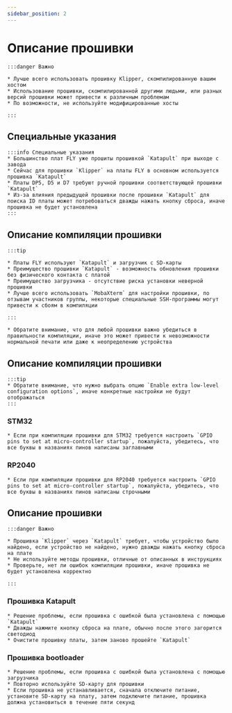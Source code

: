 ```yaml
---
sidebar_position: 2
---
```





# Описание прошивки

    :::danger Важно

    * Лучше всего использовать прошивку Klipper, скомпилированную вашим хостом
    * Использование прошивки, скомпилированной другими людьми, или разных версий прошивки может привести к различным проблемам
    * По возможности, не используйте модифицированные хосты

    :::

## Специальные указания

    :::info Специальные указания
    * Большинство плат FLY уже прошиты прошивкой `Katapult` при выходе с завода
    * Сейчас для прошивки `Klipper` на платы FLY в основном используется прошивка `Katapult`
    * Платы DP5, D5 и D7 требуют ручной прошивки соответствующей прошивки `Katapult`
    * Из-за влияния предыдущей прошивки после прошивки `Katapult` для поиска ID платы может потребоваться дважды нажать кнопку сброса, иначе прошивка не будет установлена
    :::

## Описание компиляции прошивки

    :::tip

    * Платы FLY используют `Katapult` и загрузчик с SD-карты
    * Преимущество прошивки `Katapult` - возможность обновления прошивки без физического контакта с платой
    * Преимущество загрузчика - отсутствие риска установки неверной прошивки
    * Лучше всего использовать `MobaXterm` для настройки прошивки, по отзывам участников группы, некоторые специальные SSH-программы могут привести к сбоям в компиляции
    
    :::

    * Обратите внимание, что для любой прошивки важно убедиться в правильности компиляции, иначе это может привести к невозможности нормальной печати или даже к неопределению устройства

## Описание компиляции прошивки

    :::tip
    * Обратите внимание, что нужно выбрать опцию `Enable extra low-level configuration options`, иначе конкретные настройки не будут отображаться
    :::

### STM32

    * Если при компиляции прошивки для STM32 требуется настроить `GPIO pins to set at micro-controller startup`, пожалуйста, убедитесь, что все буквы в названиях пинов написаны заглавными

### RP2040

    * Если при компиляции прошивки для RP2040 требуется настроить `GPIO pins to set at micro-controller startup`, пожалуйста, убедитесь, что все буквы в названиях пинов написаны строчными

## Описание прошивки

    :::danger Важно

    * Прошивка `Klipper` через `Katapult` требует, чтобы устройство было найдено, если устройство не найдено, нужно дважды нажать кнопку сброса на плате
    * Не используйте методы прошивки, отличные от описанных в инструкциях
    * Проверьте, нет ли ошибок компиляции прошивки, иначе прошивка не будет установлена корректно

    :::

### Прошивка Katapult

    * Решение проблемы, если прошивка с ошибкой была установлена с помощью `Katapult`
    * Дважды нажмите кнопку сброса на плате, обычно после этого загорится светодиод
    * Очистите прошивку платы, затем заново прошейте `Katapult`

### Прошивка bootloader

    * Решение проблемы, если прошивка с ошибкой была установлена с помощью загрузчика
    * Повторно используйте SD-карту для прошивки
    * Если прошивка не устанавливается, сначала отключите питание, установите SD-карту на плату, затем подключите питание, прошивка должна установиться в течение пяти секунд

